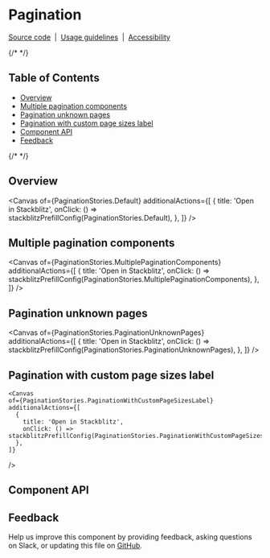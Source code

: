 
<Meta isTemplate />

# Pagination

[Source code](https://github.com/carbon-design-system/carbon/tree/main/packages/react/src/components/Pagination)
&nbsp;|&nbsp;
[Usage guidelines](https://www.carbondesignsystem.com/components/pagination/usage)
&nbsp;|&nbsp;
[Accessibility](https://www.carbondesignsystem.com/components/pagination/accessibility)

{/* <!-- START doctoc generated TOC please keep comment here to allow auto update --> <!-- DON'T EDIT THIS SECTION, INSTEAD RE-RUN doctoc TO UPDATE --> */}

## Table of Contents

- [Overview](#overview)
- [Multiple pagination components](#multiple-pagination-components)
- [Pagination unknown pages](#pagination-unknown-pages)
- [Pagination with custom page sizes label](#pagination-with-custom-page-sizes-label)
- [Component API](#component-api)
- [Feedback](#feedback)

{/* <!-- END doctoc generated TOC please keep comment here to allow auto update --> */}

## Overview

  <Canvas
    of={PaginationStories.Default}
    additionalActions={[
      {
        title: 'Open in Stackblitz',
        onClick: () => stackblitzPrefillConfig(PaginationStories.Default),
      },
    ]}
  />

## Multiple pagination components
  <Canvas
    of={PaginationStories.MultiplePaginationComponents}
    additionalActions={[
      {
        title: 'Open in Stackblitz',
        onClick: () => stackblitzPrefillConfig(PaginationStories.MultiplePaginationComponents),
      },
    ]}
  />

## Pagination unknown pages

  <Canvas
    of={PaginationStories.PaginationUnknownPages}
    additionalActions={[
      {
        title: 'Open in Stackblitz',
        onClick: () => stackblitzPrefillConfig(PaginationStories.PaginationUnknownPages),
      },
    ]}
  />

## Pagination with custom page sizes label

    <Canvas
    of={PaginationStories.PaginationWithCustomPageSizesLabel}
    additionalActions={[
      {
        title: 'Open in Stackblitz',
        onClick: () => stackblitzPrefillConfig(PaginationStories.PaginationWithCustomPageSizesLabel),
      },
    ]}
  />

## Component API

<ArgTypes />

## Feedback

Help us improve this component by providing feedback, asking questions on Slack,
or updating this file on
[GitHub](https://github.com/carbon-design-system/carbon/edit/main/packages/react/src/components/Pagination/Pagination.mdx).
